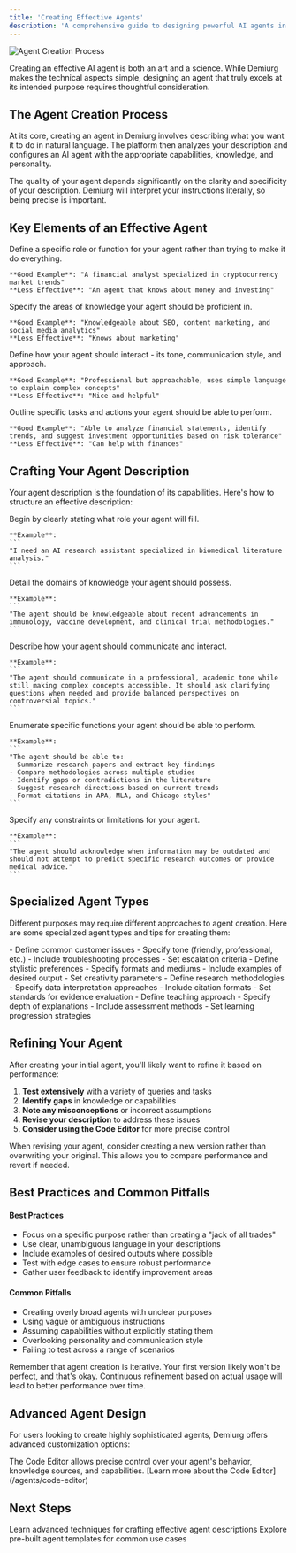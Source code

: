 ```yaml
---
title: 'Creating Effective Agents'
description: 'A comprehensive guide to designing powerful AI agents in Demiurg'
---
```



<Frame>
  <img src="/images/agent-creation-banner.png" alt="Agent Creation Process" />
</Frame>

Creating an effective AI agent is both an art and a science. While Demiurg makes the technical aspects simple, designing an agent that truly excels at its intended purpose requires thoughtful consideration.

## The Agent Creation Process

At its core, creating an agent in Demiurg involves describing what you want it to do in natural language. The platform then analyzes your description and configures an AI agent with the appropriate capabilities, knowledge, and personality.

<Info>
  The quality of your agent depends significantly on the clarity and specificity of your description. Demiurg will interpret your instructions literally, so being precise is important.
</Info>

## Key Elements of an Effective Agent

<CardGroup cols={2}>
  <Card title="Clear Purpose" icon="bullseye">
    Define a specific role or function for your agent rather than trying to make it do everything.
    
    **Good Example**: "A financial analyst specialized in cryptocurrency market trends"  
    **Less Effective**: "An agent that knows about money and investing"
  </Card>
  
  <Card title="Knowledge Domains" icon="brain">
    Specify the areas of knowledge your agent should be proficient in.
    
    **Good Example**: "Knowledgeable about SEO, content marketing, and social media analytics"  
    **Less Effective**: "Knows about marketing"
  </Card>
  
  <Card title="Personality" icon="user">
    Define how your agent should interact - its tone, communication style, and approach.
    
    **Good Example**: "Professional but approachable, uses simple language to explain complex concepts"  
    **Less Effective**: "Nice and helpful"
  </Card>
  
  <Card title="Core Capabilities" icon="gears">
    Outline specific tasks and actions your agent should be able to perform.
    
    **Good Example**: "Able to analyze financial statements, identify trends, and suggest investment opportunities based on risk tolerance"  
    **Less Effective**: "Can help with finances"
  </Card>
</CardGroup>

## Crafting Your Agent Description

Your agent description is the foundation of its capabilities. Here's how to structure an effective description:

<AccordionGroup>
  <Accordion title="1. Start with a Role Definition" icon="id-badge" defaultOpen>
    Begin by clearly stating what role your agent will fill.
    
    **Example**:
    ```
    "I need an AI research assistant specialized in biomedical literature analysis."
    ```
  </Accordion>
  
  <Accordion title="2. Specify Knowledge Areas" icon="book">
    Detail the domains of knowledge your agent should possess.
    
    **Example**:
    ```
    "The agent should be knowledgeable about recent advancements in immunology, vaccine development, and clinical trial methodologies."
    ```
  </Accordion>
  
  <Accordion title="3. Define Personality and Communication Style" icon="comments">
    Describe how your agent should communicate and interact.
    
    **Example**:
    ```
    "The agent should communicate in a professional, academic tone while still making complex concepts accessible. It should ask clarifying questions when needed and provide balanced perspectives on controversial topics."
    ```
  </Accordion>
  
  <Accordion title="4. List Core Tasks and Capabilities" icon="list-check">
    Enumerate specific functions your agent should be able to perform.
    
    **Example**:
    ```
    "The agent should be able to:
    - Summarize research papers and extract key findings
    - Compare methodologies across multiple studies
    - Identify gaps or contradictions in the literature
    - Suggest research directions based on current trends
    - Format citations in APA, MLA, and Chicago styles"
    ```
  </Accordion>
  
  <Accordion title="5. Include Limitations or Boundaries" icon="circle-exclamation">
    Specify any constraints or limitations for your agent.
    
    **Example**:
    ```
    "The agent should acknowledge when information may be outdated and should not attempt to predict specific research outcomes or provide medical advice."
    ```
  </Accordion>
</AccordionGroup>

## Specialized Agent Types

Different purposes may require different approaches to agent creation. Here are some specialized agent types and tips for creating them:

<CardGroup cols={2}>
  <Card title="Customer Service Agents" icon="headset">
    - Define common customer issues
    - Specify tone (friendly, professional, etc.)
    - Include troubleshooting processes
    - Set escalation criteria
  </Card>
  
  <Card title="Creative Assistants" icon="paintbrush">
    - Define stylistic preferences
    - Specify formats and mediums
    - Include examples of desired output
    - Set creativity parameters
  </Card>
  
  <Card title="Research Assistants" icon="magnifying-glass">
    - Define research methodologies
    - Specify data interpretation approaches
    - Include citation formats
    - Set standards for evidence evaluation
  </Card>
  
  <Card title="Educational Tutors" icon="graduation-cap">
    - Define teaching approach
    - Specify depth of explanations
    - Include assessment methods
    - Set learning progression strategies
  </Card>
</CardGroup>

## Refining Your Agent

After creating your initial agent, you'll likely want to refine it based on performance:

1. **Test extensively** with a variety of queries and tasks
2. **Identify gaps** in knowledge or capabilities
3. **Note any misconceptions** or incorrect assumptions
4. **Revise your description** to address these issues
5. **Consider using the Code Editor** for more precise control

<Warning>
  When revising your agent, consider creating a new version rather than overwriting your original. This allows you to compare performance and revert if needed.
</Warning>

## Best Practices and Common Pitfalls

<div className="grid grid-cols-1 md:grid-cols-2 gap-6 mb-6">
  <div>
    <h4 className="font-medium text-primary dark:text-primary-light mb-2">Best Practices</h4>
    <ul className="list-disc list-inside space-y-1 ml-2">
      <li>Focus on a specific purpose rather than creating a "jack of all trades"</li>
      <li>Use clear, unambiguous language in your descriptions</li>
      <li>Include examples of desired outputs where possible</li>
      <li>Test with edge cases to ensure robust performance</li>
      <li>Gather user feedback to identify improvement areas</li>
    </ul>
  </div>
  
  <div>
    <h4 className="font-medium text-primary dark:text-primary-light mb-2">Common Pitfalls</h4>
    <ul className="list-disc list-inside space-y-1 ml-2">
      <li>Creating overly broad agents with unclear purposes</li>
      <li>Using vague or ambiguous instructions</li>
      <li>Assuming capabilities without explicitly stating them</li>
      <li>Overlooking personality and communication style</li>
      <li>Failing to test across a range of scenarios</li>
    </ul>
  </div>
</div>

<Tip>
  Remember that agent creation is iterative. Your first version likely won't be perfect, and that's okay. Continuous refinement based on actual usage will lead to better performance over time.
</Tip>

## Advanced Agent Design

For users looking to create highly sophisticated agents, Demiurg offers advanced customization options:

<Card title="Code Editor" icon="code">
  The Code Editor allows precise control over your agent's behavior, knowledge sources, and capabilities. [Learn more about the Code Editor](/agents/code-editor)
</Card>

## Next Steps

<CardGroup cols={2}>
  <Card title="Prompt Engineering Tips" icon="wand-magic-sparkles" href="/agents/prompt-tips">
    Learn advanced techniques for crafting effective agent descriptions
  </Card>
  
  <Card title="Agent Templates" icon="clone" href="/agents/templates">
    Explore pre-built agent templates for common use cases
  </Card>
</CardGroup>